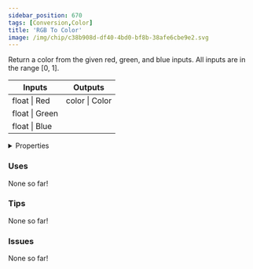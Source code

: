 ```yaml
---
sidebar_position: 670
tags: [Conversion,Color]
title: 'RGB To Color'
image: /img/chip/c38b908d-df40-4bd0-bf8b-38afe6cbe9e2.svg
---
```


Return a color from the given red, green, and blue inputs. All inputs are in the range [0, 1].



<IChip uuid="c38b908d-df40-4bd0-bf8b-38afe6cbe9e2"/>

<table><thead><tr><th>Inputs</th><th>Outputs</th></tr></thead><tbody><tr><td>float | Red</td><td>color | Color</td></tr><tr><td>float | Green</td><td /></tr><tr><td>float | Blue</td><td /></tr></tbody></table>

<details>
  <summary>Properties</summary>
  <div>
    <div>
    <table>
      <tbody>
        <tr>
          <td>Is beta required?</td>
          <td>No</td>
        </tr>
        <tr>
          <td>Is chip a trolling risk?</td>
          <td>No</td>
        </tr>
        <tr>
          <td>Is chip a role assignment risk?</td>
          <td>No</td>
        </tr>
        <tr>
          <td>Chip UUID</td>
          <td>c38b908d-df40-4bd0-bf8b-38afe6cbe9e2</td>
        </tr>
        <tr>
          <td>Room availability</td>
          <td>Available everywhere</td>
        </tr>
      </tbody>
    </table>
    </div>
  </div>
</details>

### Uses

None so far!

### Tips

None so far!

### Issues

None so far!